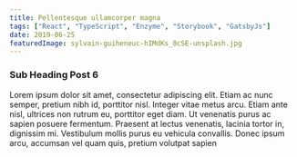 ```yaml
---
title: Pellentesque ullamcorper magna
tags: ["React", "TypeScript", "Enzyme", "Storybook", "GatsbyJs"]
date: 2019-06-25
featuredImage: sylvain-guiheneuc-hIMdKs_0cSE-unsplash.jpg
---
```


### Sub Heading Post 6

Lorem ipsum dolor sit amet, consectetur adipiscing elit. Etiam ac nunc semper, pretium nibh id, porttitor nisl. Integer vitae metus arcu. Etiam ante nisl, ultrices non rutrum eu, porttitor eget diam. Ut venenatis purus ac sapien posuere fermentum. Praesent at lectus venenatis, lacinia tortor in, dignissim mi. Vestibulum mollis purus eu vehicula convallis. Donec ipsum arcu, accumsan vel quam quis, pretium volutpat sapien
